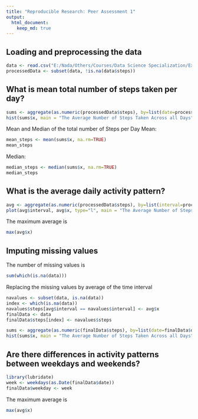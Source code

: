 ---
title: "Reproducible Research: Peer Assessment 1"
output: 
  html_document:
    keep_md: true
---


## Loading and preprocessing the data

```{r}
data <- read.csv("E:/Nada/Others/Courses/Data Science Specialization/Ex/Course 5/activity.csv")
processedData <- subset(data, !is.na(data$steps))
```

## What is mean total number of steps taken per day?

```{r}
sums <- aggregate(as.numeric(processedData$steps), by=list(date=processedData$date), FUN=sum)
hist(sums$x, main = "The Average Number of Steps Taken Across all Days", xlab="Interval", ylab="Average Number of Steps")
```

Mean and Median of the total number of Steps per Day
Mean:
```{r}
mean_steps <- mean(sums$x, na.rm=TRUE)
mean_steps
```

Median:
```{r}
median_steps <- median(sums$x, na.rm=TRUE)
median_steps
```

## What is the average daily activity pattern?

```{r}
avg <- aggregate(as.numeric(processedData$steps), by=list(interval=processedData$interval), FUN=mean)
plot(avg$interval, avg$x, type="l", main = "The Average Number of Steps Taken Across all Days", xlab="Interval", ylab="Average Number of Steps")
```

The maximum average is 
```{r}
max(avg$x)
```

## Imputing missing values

The number of missing values is 

```{r}
sum(which(is.na(data)))
```

Replacing the missing values by average of the time interval

```{r}
navalues <- subset(data, is.na(data))
index <- which(is.na(data))
navalues$steps[avg$interval == navalues$interval] <- avg$x
finalData <- data
finalData$steps[index] <- navalues$steps

sums <- aggregate(as.numeric(finalData$steps), by=list(date=finalData$date), FUN=sum)
hist(sums$x, main = "The Average Number of Steps Taken Across all Days", xlab="Interval", ylab="Average Number of Steps")
```

## Are there differences in activity patterns between weekdays and weekends?

```{r}
library(lubridate)
week <- weekdays(as.Date(finalData$date))
finalData$weekday <- week
```

The maximum average is 
```{r}
max(avg$x)
```